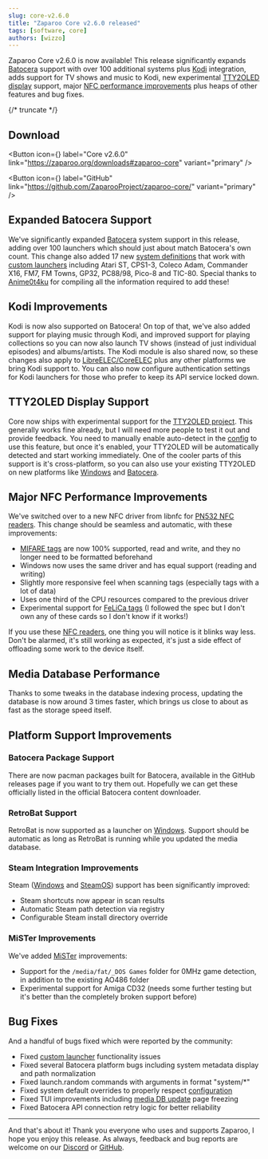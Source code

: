 ```yaml
---
slug: core-v2.6.0
title: "Zaparoo Core v2.6.0 released"
tags: [software, core]
authors: [wizzo]
---
```


Zaparoo Core v2.6.0 is now available! This release significantly expands [Batocera](/docs/platforms/batocera) support with over 100 additional systems plus [Kodi](/docs/platforms/libreelec) integration, adds support for TV shows and music to Kodi, new experimental [TTY2OLED display](/docs/core/drivers#tty2oled) support, major [NFC performance improvements](/docs/readers/nfc/) plus heaps of other features and bug fixes.

{/* truncate */}

## Download

<Button
  icon={<FAIcon icon="download" />}
  label="Core v2.6.0"
  link="https://zaparoo.org/downloads#zaparoo-core"
  variant="primary"
/>

<Button
  icon={<FAIcon icon="fa-brands fa-github" />}
  label="GitHub"
  link="https://github.com/ZaparooProject/zaparoo-core/"
  variant="primary"
/>

## Expanded Batocera Support

We've significantly expanded [Batocera](/docs/platforms/batocera) system support in this release, adding over 100 launchers which should just about match Batocera's own count. This change also added 17 new [system definitions](/docs/core/systems) that work with [custom launchers](/docs/core/launchers) including Atari ST, CPS1-3, Coleco Adam, Commander X16, FM7, FM Towns, GP32, PC88/98, Pico-8 and TIC-80. Special thanks to [Anime0t4ku](https://github.com/Anime0t4ku) for compiling all the information required to add these!

## Kodi Improvements

Kodi is now also supported on Batocera! On top of that, we've also added support for playing music through Kodi, and improved support for playing collections so you can now also launch TV shows (instead of just individual episodes) and albums/artists. The Kodi module is also shared now, so these changes also apply to [LibreELEC/CoreELEC](/docs/platforms/libreelec) plus any other platforms we bring Kodi support to. You can also now configure authentication settings for Kodi launchers for those who prefer to keep its API service locked down.

## TTY2OLED Display Support

Core now ships with experimental support for the [TTY2OLED project](/docs/core/drivers#tty2oled). This generally works fine already, but I will need more people to test it out and provide feedback. You need to manually enable auto-detect in the [config](/docs/core/config) to use this feature, but once it's enabled, your TTY2OLED will be automatically detected and start working immediately. One of the cooler parts of this support is it's cross-platform, so you can also use your existing TTY2OLED on new platforms like [Windows](/docs/platforms/windows) and [Batocera](/docs/platforms/batocera).

## Major NFC Performance Improvements

We've switched over to a new NFC driver from libnfc for [PN532 NFC readers](/docs/readers/nfc/pn532-usb). This change should be seamless and automatic, with these improvements:

- [MIFARE tags](/docs/core/tokens) are now 100% supported, read and write, and they no longer need to be formatted beforehand
- Windows now uses the same driver and has equal support (reading and writing)
- Slightly more responsive feel when scanning tags (especially tags with a lot of data)
- Uses one third of the CPU resources compared to the previous driver
- Experimental support for [FeLiCa tags](/docs/core/tokens) (I followed the spec but I don't own any of these cards so I don't know if it works!)

If you use these [NFC readers](/docs/readers/nfc/), one thing you will notice is it blinks way less. Don't be alarmed, it's still working as expected, it's just a side effect of offloading some work to the device itself.

## Media Database Performance

Thanks to some tweaks in the database indexing process, updating the database is now around 3 times faster, which brings us close to about as fast as the storage speed itself.

## Platform Support Improvements

### Batocera Package Support

There are now pacman packages built for Batocera, available in the GitHub releases page if you want to try them out. Hopefully we can get these officially listed in the official Batocera content downloader.

### RetroBat Support

RetroBat is now supported as a launcher on [Windows](/docs/platforms/windows). Support should be automatic as long as RetroBat is running while you updated the media database.

### Steam Integration Improvements

Steam ([Windows](/docs/platforms/windows) and [SteamOS](/docs/platforms/steamos)) support has been significantly improved:

- Steam shortcuts now appear in scan results
- Automatic Steam path detection via registry
- Configurable Steam install directory override

### MiSTer Improvements

We've added [MiSTer](/docs/platforms/mister) improvements:

- Support for the `/media/fat/_DOS Games` folder for 0MHz game detection, in addition to the existing AO486 folder
- Experimental support for Amiga CD32 (needs some further testing but it's better than the completely broken support before)

## Bug Fixes

And a handful of bugs fixed which were reported by the community:

- Fixed [custom launcher](/docs/core/launchers) functionality issues
- Fixed several Batocera platform bugs including system metadata display and path normalization
- Fixed launch.random commands with arguments in format "system/\*"
- Fixed system default overrides to properly respect [configuration](/docs/core/config)
- Fixed TUI improvements including [media DB update](/docs/core/web-ui) page freezing
- Fixed Batocera API connection retry logic for better reliability

---

And that's about it! Thank you everyone who uses and supports Zaparoo, I hope you enjoy this release. As always, feedback and bug reports are welcome on our [Discord](https://zaparoo.org/discord) or [GitHub](https://github.com/ZaparooProject/zaparoo-core/).
